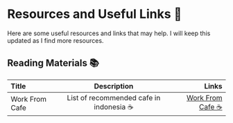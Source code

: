 # Resources and Useful Links 📌

Here are some useful resources and links that may help. I will keep this updated as I find more resources.

## Reading Materials 📚️



| Title          |               Description                |                                                Links |
|:---------------|:----------------------------------------:|-----------------------------------------------------:|
| Work From Cafe | List of recommended cafe in indonesia ☕️ | [Work From Cafe ☕](https://workfromcafe.glide.page/) |